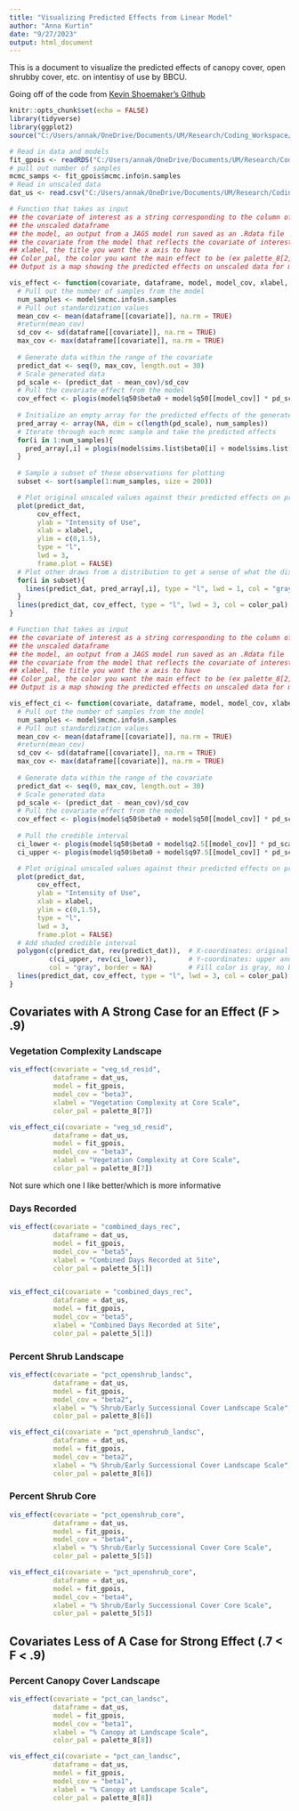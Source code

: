 ```yaml
---
title: "Visualizing Predicted Effects from Linear Model"
author: "Anna Kurtin"
date: "9/27/2023"
output: html_document
---
```


This is a document to visualize the predicted effects of canopy cover, open shrubby cover, etc. on intentisy of use by BBCU.

Going off of the code from [Kevin Shoemaker's Github](https://kevintshoemaker.github.io/NRES-746/Occupancy.html)


```R
knitr::opts_chunk$set(echo = FALSE)
library(tidyverse)
library(ggplot2)
source("C:/Users/annak/OneDrive/Documents/UM/Research/Coding_Workspace/Cuckoo-Research/R_Scripts/5_Visualization/Create_HexCodes_CuckooColorBlind.R")
```
```R
# Read in data and models 
fit_gpois <- readRDS("C:/Users/annak/OneDrive/Documents/UM/Research/Coding_Workspace/Cuckoo-Research/R_Scripts/2_Analyses/Habitat_Chapter/Poisson_Model/Models_Ran_Outputs/LMod12_GamPois_14Day.Rdata")
# pull out number of samples
mcmc_samps <- fit_gpois$mcmc.info$n.samples
# Read in unscaled data
dat_us <- read.csv("C:/Users/annak/OneDrive/Documents/UM/Research/Coding_Workspace/Cuckoo-Research/Data/Habitat_Model_Covariates/Linear_Model/DaysCalls_14DayPer_HabCovsUNSCALED_22-23_9-26.csv")
```


```R
# Function that takes as input 
## the covariate of interest as a string corresponding to the column of the dataframe you're interested in
## the unscaled dataframe
## the model, an output from a JAGS model run saved as an .Rdata file
## the covariate from the model that reflects the covariate of interest (ex a1)
## xlabel, the title you want the x axis to have 
## Color_pal, the color you want the main effect to be (ex palette_8[2])
## Output is a map showing the predicted effects on unscaled data for model interpretation

vis_effect <- function(covariate, dataframe, model, model_cov, xlabel, color_pal){
  # Pull out the number of samples from the model
  num_samples <- model$mcmc.info$n.samples
  # Pull out standardization values
  mean_cov <- mean(dataframe[[covariate]], na.rm = TRUE)
  #return(mean_cov)
  sd_cov <- sd(dataframe[[covariate]], na.rm = TRUE)
  max_cov <- max(dataframe[[covariate]], na.rm = TRUE)
  
  # Generate data within the range of the covariate
  predict_dat <- seq(0, max_cov, length.out = 30)
  # Scale generated data
  pd_scale <- (predict_dat - mean_cov)/sd_cov
  # Pull the covariate effect from the model 
  cov_effect <- plogis(model$q50$beta0 + model$q50[[model_cov]] * pd_scale)
  
  # Initialize an empty array for the predicted effects of the generated data
  pred_array <- array(NA, dim = c(length(pd_scale), num_samples))
  # Iterate through each mcmc sample and take the predicted effects
  for(i in 1:num_samples){
    pred_array[,i] = plogis(model$sims.list$beta0[i] + model$sims.list[[model_cov]][i]*pd_scale)
  }
  
  # Sample a subset of these observations for plotting 
  subset <- sort(sample(1:num_samples, size = 200))

  # Plot original unscaled values against their predicted effects on probability of use
  plot(predict_dat, 
       cov_effect, 
       ylab = "Intensity of Use", 
       xlab = xlabel, 
       ylim = c(0,1.5),
       type = "l",
       lwd = 3,
       frame.plot = FALSE)
  # Plot other draws from a distribution to get a sense of what the distribution looks like
  for(i in subset){
    lines(predict_dat, pred_array[,i], type = "l", lwd = 1, col = "gray")
  }
  lines(predict_dat, cov_effect, type = "l", lwd = 3, col = color_pal)
}

```


```R
# Function that takes as input 
## the covariate of interest as a string corresponding to the column of the dataframe you're interested in
## the unscaled dataframe
## the model, an output from a JAGS model run saved as an .Rdata file
## the covariate from the model that reflects the covariate of interest (ex a1)
## xlabel, the title you want the x axis to have 
## Color_pal, the color you want the main effect to be (ex palette_8[2])
## Output is a map showing the predicted effects on unscaled data for model interpretation

vis_effect_ci <- function(covariate, dataframe, model, model_cov, xlabel, color_pal){
  # Pull out the number of samples from the model
  num_samples <- model$mcmc.info$n.samples
  # Pull out standardization values
  mean_cov <- mean(dataframe[[covariate]], na.rm = TRUE)
  #return(mean_cov)
  sd_cov <- sd(dataframe[[covariate]], na.rm = TRUE)
  max_cov <- max(dataframe[[covariate]], na.rm = TRUE)
  
  # Generate data within the range of the covariate
  predict_dat <- seq(0, max_cov, length.out = 30)
  # Scale generated data
  pd_scale <- (predict_dat - mean_cov)/sd_cov
  # Pull the covariate effect from the model 
  cov_effect <- plogis(model$q50$beta0 + model$q50[[model_cov]] * pd_scale)
  
  # Pull the credible interval
  ci_lower <- plogis(model$q50$beta0 + model$q2.5[[model_cov]] * pd_scale)
  ci_upper <- plogis(model$q50$beta0 + model$q97.5[[model_cov]] * pd_scale)

  # Plot original unscaled values against their predicted effects on probability of use
  plot(predict_dat, 
       cov_effect, 
       ylab = "Intensity of Use", 
       xlab = xlabel, 
       ylim = c(0,1.5),
       type = "l",
       lwd = 3,
       frame.plot = FALSE)
  # Add shaded credible interval
  polygon(c(predict_dat, rev(predict_dat)),  # X-coordinates: original and reversed
          c(ci_upper, rev(ci_lower)),        # Y-coordinates: upper and reversed lower CI
          col = "gray", border = NA)         # Fill color is gray, no border
  lines(predict_dat, cov_effect, type = "l", lwd = 3, col = color_pal)
}

```

## Covariates with A Strong Case for an Effect (F > .9)

### Vegetation Complexity Landscape

```R
vis_effect(covariate = "veg_sd_resid",
           dataframe = dat_us,
           model = fit_gpois,
           model_cov = "beta3",
           xlabel = "Vegetation Complexity at Core Scale",
           color_pal = palette_8[7])

vis_effect_ci(covariate = "veg_sd_resid",
           dataframe = dat_us,
           model = fit_gpois,
           model_cov = "beta3",
           xlabel = "Vegetation Complexity at Core Scale",
           color_pal = palette_8[7])
```

Not sure which one I like better/which is more informative 

### Days Recorded

```R
vis_effect(covariate = "combined_days_rec",
           dataframe = dat_us,
           model = fit_gpois,
           model_cov = "beta5",
           xlabel = "Combined Days Recorded at Site",
           color_pal = palette_5[1])


vis_effect_ci(covariate = "combined_days_rec",
           dataframe = dat_us,
           model = fit_gpois,
           model_cov = "beta5",
           xlabel = "Combined Days Recorded at Site",
           color_pal = palette_5[1])
```


### Percent Shrub Landscape

```R
vis_effect(covariate = "pct_openshrub_landsc",
           dataframe = dat_us,
           model = fit_gpois,
           model_cov = "beta2",
           xlabel = "% Shrub/Early Successional Cover Landscape Scale",
           color_pal = palette_8[6])

vis_effect_ci(covariate = "pct_openshrub_landsc",
           dataframe = dat_us,
           model = fit_gpois,
           model_cov = "beta2",
           xlabel = "% Shrub/Early Successional Cover Landscape Scale",
           color_pal = palette_8[6])

```

### Percent Shrub Core

```R
vis_effect(covariate = "pct_openshrub_core",
           dataframe = dat_us,
           model = fit_gpois,
           model_cov = "beta4",
           xlabel = "% Shrub/Early Successional Cover Core Scale",
           color_pal = palette_5[5])

vis_effect_ci(covariate = "pct_openshrub_core",
           dataframe = dat_us,
           model = fit_gpois,
           model_cov = "beta4",
           xlabel = "% Shrub/Early Successional Cover Core Scale",
           color_pal = palette_5[5])

```

## Covariates Less of A Case for Strong Effect (.7 < F < .9)

### Percent Canopy Cover Landscape

```R
vis_effect(covariate = "pct_can_landsc",
           dataframe = dat_us,
           model = fit_gpois,
           model_cov = "beta1",
           xlabel = "% Canopy at Landscape Scale",
           color_pal = palette_8[8])

vis_effect_ci(covariate = "pct_can_landsc",
           dataframe = dat_us,
           model = fit_gpois,
           model_cov = "beta1",
           xlabel = "% Canopy at Landscape Scale",
           color_pal = palette_8[8])
```



